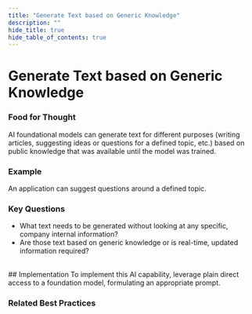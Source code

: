 ```yaml
---
title: "Generate Text based on Generic Knowledge"
description: ""
hide_title: true
hide_table_of_contents: true
---
```



<PageViewTracker featureName="AI_CAPABILITY_GENERATE_TEXT_BASED_ON_GENERIC_KNOWLEDGE" />

<div className="hero-header">
  <h1>Generate Text based on Generic Knowledge</h1>
</div>

### Food for Thought

AI foundational models can generate text for different purposes (writing articles, suggesting ideas or questions for a defined topic, etc.) based on public knowledge that was available until the model was trained.

### Example

An application can suggest questions around a defined topic.

### Key Questions

- What text needs to be generated without looking at any specific, company internal information?
- Are those text based on generic knowledge or is real-time, updated information required?

<br />

<div className="section-with-background blue">
  ## Implementation
  To implement this AI capability, leverage plain direct access to a foundation model, formulating an appropriate prompt.

### Related Best Practices

<ul className="button-grid">
  <IconLinkButton href="/docs/technical-view/generative-ai/plain/" text="Plain (Foundational Model Access)" />
</ul>

</div>
